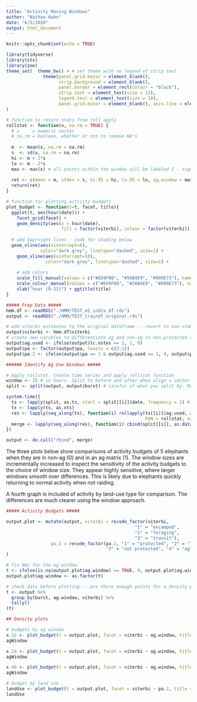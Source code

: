 ```yaml
---
title: "Activity Moving Windows"
author: "Nathan Hahn"
date: "6/5/2020"
output: html_document
---
```


```r
knitr::opts_chunk$set(echo = TRUE)

library(tidyverse)
library(xts)
library(zoo)
theme_set(  theme_bw() + # set theme with no legend of strip text
              theme(panel.grid.major = element_blank(),
                    strip.background = element_blank(),
                    panel.border = element_rect(colour = "black"),
                    strip.text = element_text(size = 12),
                    legend.text = element_text(size = 10),
                    panel.grid.minor = element_blank(), axis.line = element_line(colour = "black"), axis.title=element_text(size=14), axis.text = element_text(size=12))
)

# function to return stats from roll apply
rollstat <- function(x, na.rm = TRUE) {
  # x     = numeric vector
  # na.rm = boolean, whether or not to remove NA's
  
  m  <- mean(x, na.rm = na.rm)
  s  <- sd(x, na.rm = na.rm)
  hi <- m + 2*s
  lo <- m - 2*s
  max <- max(x) # all points within the window will be labeled 1 - signals a "raiding period" for activity budgets/plotting
  
  ret <- c(mean = m, stdev = s, hi.95 = hi, lo.95 = lo, ag.window = max) 
  return(ret)
}

# function for plotting activity budgets
plot_budget <- function(t=t, facet, title){
  ggplot(t, aes(hour(date))) +
    facet_grid(facet) +
    geom_density(aes(x = hour(date),
                     fill = factor(viterbi), colour = factor(viterbi)), alpha = 0.3, adjust = 1.5) +
  
  # add day/night lines - code for shading below
  geom_vline(aes(xintercept=6),
             color="dark grey", linetype="dashed", size=1) +
    geom_vline(aes(xintercept=18),
               color="dark grey", linetype="dashed", size=1) +
    
    # add colors
    scale_fill_manual(values = c("#E69F00", "#56B4E9", "#009E73"), name = c("state")) +
    scale_colour_manual(values = c("#E69F00", "#56B4E9", "#009E73"), name = c("state")) +
    xlab("hour (0-23)") + ggtitle(title)
}
```

```r
##### Prep Data #####
hmm.df <- readRDS("./HMM/TEST_m1_indiv_df.rds")
output <- readRDS("./HMM/TEST_traindf_original.rds")

# add viterbi estimates to the original dataframe -- revert to non-standardized covs and steps
output$viterbi <- hmm.df$viterbi
# create new varibles to differentiate ag and non-ag in non-protected areas
output$ag.used <- ifelse(output$lc.estes == 1, 1, 0)
output$pa <- factor(output$pa, levels = c(3:1))
output$pa.2 <- ifelse(output$pa == 1 & output$ag.used == 1, 4, output$pa)

```

```r
###### Identify Ag Use Windows #####

# Apply rollstat. Create time series and apply rollstat function
window <- 25 # in hours. Split to before and after when align = center
split <- split(output, output$burst) # careful of what you split by. May cuase problems splitting by name if there are large gaps between recollars. Let na.rm = FALSE in rollstat

system.time({
  ts <- lapply(split, as.ts, start = split[[i]]$date, frequency = 1) # frequency set with 30min fixes
  tx <- lapply(ts, as.xts)
  res <- lapply(seq_along(tx), function(i) rollapply(tx[[i]]$ag.used, width = window, align = "center", by.column = FALSE,
                                                     FUN = rollstat, na.rm = FALSE))
  merge <- lapply(seq_along(res), function(i) cbind(split[[i]], as.data.frame(res[[i]])))
})

output <- do.call("rbind", merge)
```

The three plots below show comparisons of activity budgets of 5 elephants when they are in non-ag (0) and in an ag matrix (1). The window sizes are incrementally increased to inspect the sensitivity of the activity budgets to the choice of window size. They appear highly sensitive, where larger windows smooth over differences. This is likely due to elephants quickly returning to normal activity when not raiding. 

A fourth graph is included of activity by land-use type for comparison. The differences are much clearer using the window approach. 
```r
##### Activity Budgets #####

output.plot <- mutate(output, viterbi = recode_factor(viterbi, 
                                                 "1" = "encamped",
                                                 "2" = "foraging",
                                                 "3" = "transit"),
                 pa.2 = recode_factor(pa.2, "1" = "protected", "2" = "limited use", 
                                      "3" = "not protected", "4" = "ag")
) 

# fix NAs for the ag window
t <- ifelse(is.na(output.plot$ag.window) == TRUE, 0, output.plot$ag.window)
output.plot$ag.window <- as.factor(t)

# check data before plotting -- are there enough points for a density plot?
t <- output %>%
  group_by(burst, ag.window, viterbi) %>%
  tally()
(t)

## Density plots

# budgets by ag window
x.12 <- plot_budget(t = output.plot, facet = viterbi ~ ag.window, title = "GME: Activity budget with 12 hour window")
agWindow

x.24 <- plot_budget(t = output.plot, facet = viterbi ~ ag.window, title = "GME: Activity budget with 24 hour window")
agWindow

x.48 <- plot_budget(t = output.plot, facet = viterbi ~ ag.window, title = "GME: Activity budget with 48 hour window")
agWindow

# budget by land use
landUse <- plot_budget(t = output.plot, facet = viterbi ~ pa.2, title = "GME: Activity budget by land use type")
landUse
```
